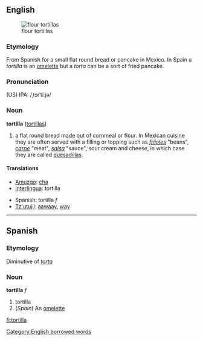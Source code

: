 {{wikipedia}}
==English==
[[Image:NCI flour tortillas.jpg|thumb|flour tortillas]]
===Etymology===
From Spanish for a small flat round bread or pancake in Mexico. In Spain a ''tortilla'' is an [[omelette]] but a ''torta'' can be a sort of fried pancake.
===Pronunciation===
(US) IPA: /ˌtɔrˈtiːjə/

===Noun===
'''tortilla'''  ([[tortillas]])

#a flat round bread made out of cornmeal or flour. In Mexican cuisine they are often served with a filling or topping such as ''[[frijoles]]'' "beans", ''[[carne]]'' "meat", ''[[salsa]]'' "sauce", sour cream and cheese, in which case they are called [[quesadilla]]s.

====Translations====
{{top}}
*[[Amuzgo]]: [[cha]]
*[[Interlingua]]: tortilla
{{mid}}
*Spanish: tortilla ''f''
*[[Tz'utujil]]: [[aawaay]], [[way]]
{{bottom}}

----

==Spanish==
===Etymology===
Diminutive of ''[[torta]]''

===Noun===
'''tortilla''' ''f''

# tortilla
# (''Spain'') An [[omelette]]

[[Category:English borrowed words]]

[[fi:tortilla]]